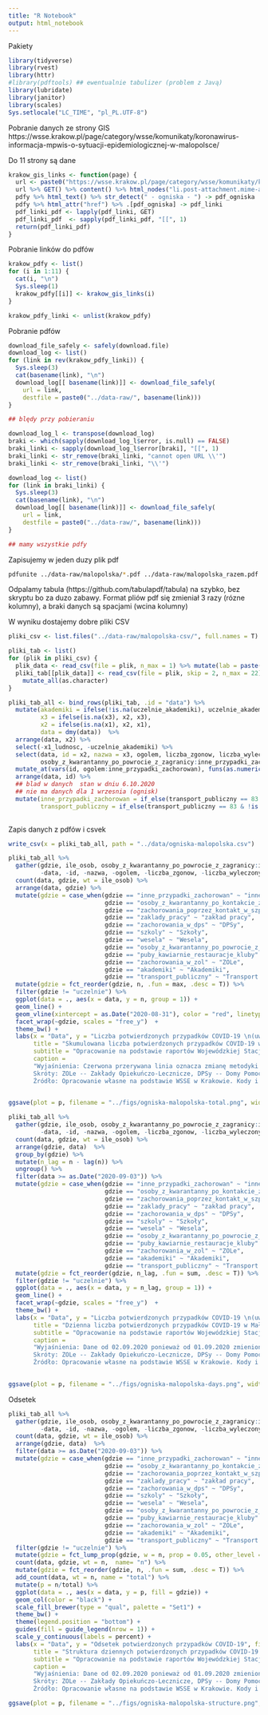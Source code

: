 ```yaml
---
title: "R Notebook"
output: html_notebook
---
```


Pakiety

```r
library(tidyverse)
library(rvest)
library(httr)
#library(pdftools) ## ewentualnie tabulizer (problem z Javą)
library(lubridate)
library(janitor)
library(scales)
Sys.setlocale("LC_TIME", "pl_PL.UTF-8")
```

Pobranie danych ze strony GIS https://wsse.krakow.pl/page/category/wsse/komunikaty/koronawirus-informacja-mpwis-o-sytuacji-epidemiologicznej-w-malopolsce/

Do 11 strony są dane 

```r

krakow_gis_links <- function(page) {
  url <- paste0("https://wsse.krakow.pl/page/category/wsse/komunikaty/koronawirus-informacja-mpwis-o-sytuacji-epidemiologicznej-w-malopolsce/page/", page, "/")
  url %>% GET() %>% content() %>% html_nodes("li.post-attachment.mime-application-pdf > a") -> pdfy
  pdfy %>% html_text() %>% str_detect(" - ogniska - ") -> pdf_ogniska
  pdfy %>% html_attr("href") %>% .[pdf_ogniska] -> pdf_linki
  pdf_linki_pdf <- lapply(pdf_linki, GET)
  pdf_linki_pdf  <- sapply(pdf_linki_pdf, "[[", 1)
  return(pdf_linki_pdf)
}

``` 

Pobranie linków do pdfów

```r
krakow_pdfy <- list()
for (i in 1:11) {
  cat(i, "\n")
  Sys.sleep(1)
  krakow_pdfy[[i]] <- krakow_gis_links(i) 
}

krakow_pdfy_linki <- unlist(krakow_pdfy)

```

Pobranie pdfów

```r
download_file_safely <- safely(download.file)
download_log <- list()
for (link in rev(krakow_pdfy_linki)) {
  Sys.sleep(3)
  cat(basename(link), "\n")
  download_log[[ basename(link)]] <- download_file_safely(
    url = link,  
    destfile = paste0("../data-raw/", basename(link)))
}

## blędy przy pobieraniu

download_log_l <- transpose(download_log)
braki <- which(sapply(download_log_l$error, is.null) == FALSE)
braki_linki <- sapply(download_log_l$error[braki], "[[", 1)
braki_linki <- str_remove(braki_linki, "cannot open URL \\'")
braki_linki <- str_remove(braki_linki, "\\'")

download_log <- list()
for (link in braki_linki) {
  Sys.sleep(3)
  cat(basename(link), "\n")
  download_log[[ basename(link)]] <- download_file_safely(
    url = link,  
    destfile = paste0("../data-raw/", basename(link)))
}

## mamy wszystkie pdfy
```

Zapisujemy w jeden duzy plik pdf

```bash
pdfunite ../data-raw/malopolska/*.pdf ../data-raw/malopolska_razem.pdf
```


Odpalamy tabula (https://github.com/tabulapdf/tabula) na szybko, bez skryptu bo za duzo zabawy. Format pliów pdf się zmieniał 3 razy (rózne kolumny), a braki danych są spacjami (wcina kolumny)

W wyniku dostajemy dobre pliki CSV

```r
pliki_csv <- list.files("../data-raw/malopolska-csv/", full.names = T)

pliki_tab <- list()
for (plik in pliki_csv) {
  plik_data <- read_csv(file = plik, n_max = 1) %>% mutate(lab = paste(X3, X4)) %>% pull(lab) %>% str_extract("\\d{1,2}\\.\\d{1,2}\\.\\d{4}")
  pliki_tab[[plik_data]] <- read_csv(file = plik, skip = 2, n_max = 22) %>%  janitor::clean_names()  %>%
    mutate_all(as.character)
}

pliki_tab_all <- bind_rows(pliki_tab, .id = "data") %>%
  mutate(akademiki = ifelse(!is.na(uczelnie_akademiki), uczelnie_akademiki, akademiki),
         x3 = ifelse(is.na(x3), x2, x3),
         x2 = ifelse(is.na(x1), x2, x1),
         data = dmy(data))  %>%
  arrange(data, x2) %>%
  select(-x1_ludnosc, -uczelnie_akademiki) %>%
  select(data, id = x2, nazwa = x3, ogolem, liczba_zgonow, liczba_wyleczonych, 
         osoby_z_kwarantanny_po_powrocie_z_zagranicy:inne_przypadki_zachorowan) %>%
  mutate_at(vars(id, ogolem:inne_przypadki_zachorowan), funs(as.numeric(str_remove_all(., " ")))) %>%
  arrange(data, id) %>%
  ## blad w danych  stan w dniu 6.10.2020 
  ## nie ma danych dla 1 wrzesnia (ognisk)
  mutate(inne_przypadki_zachorowan = if_else(transport_publiczny == 83 & !is.na(transport_publiczny), 83, inne_przypadki_zachorowan),
         transport_publiczny = if_else(transport_publiczny == 83 & !is.na(transport_publiczny), 0, transport_publiczny)) 
  
```

Zapis danych z pdfów i csvek

```r
write_csv(x = pliki_tab_all, path = "../data/ogniska-malopolska.csv")
```

```r
pliki_tab_all %>%
  gather(gdzie, ile_osob, osoby_z_kwarantanny_po_powrocie_z_zagranicy:inne_przypadki_zachorowan, 
         -data, -id, -nazwa, -ogolem, -liczba_zgonow, -liczba_wyleczonych) %>%
  count(data, gdzie, wt = ile_osob) %>%
  arrange(data, gdzie) %>%
  mutate(gdzie = case_when(gdzie == "inne_przypadki_zachorowan" ~ "inne przypadki",
                           gdzie == "osoby_z_kwarantanny_po_kontakcie_z_osoba_zakazona" ~ "kwarantanna: po kontakcie",
                           gdzie == "zachorowania_poprzez_kontakt_w_szpitalu_lub_przychodni" ~  "szpital lub przychodnia",
                           gdzie == "zaklady_pracy" ~ "zakład pracy",
                           gdzie == "zachorowania_w_dps" ~ "DPSy",
                           gdzie == "szkoly" ~ "Szkoły",
                           gdzie == "wesela" ~ "Wesela",
                           gdzie == "osoby_z_kwarantanny_po_powrocie_z_zagranicy" ~ "Kwarantanna: zagranica",
                           gdzie == "puby_kawiarnie_restauracje_kluby" ~ "Puby, kawiarnie, restauracje, kluby",
                           gdzie == "zachorowania_w_zol" ~ "ZOLe",
                           gdzie == "akademiki" ~ "Akademiki",
                           gdzie == "transport_publiczny" ~ "Transport publiczny")) %>%
  mutate(gdzie = fct_reorder(gdzie, n, .fun = max, .desc = T)) %>%
  filter(gdzie != "uczelnie") %>%
  ggplot(data = ., aes(x = data, y = n, group = 1)) +
  geom_line() + 
  geom_vline(xintercept = as.Date("2020-08-31"), color = "red", linetype = "dashed") + 
  facet_wrap(~gdzie, scales = "free_y")  +
  theme_bw() +
  labs(x = "Data", y = "Liczba potwierdzonych przypadków COVID-19 \n(uwaga na różne skale na wykresach)", 
       title = "Skumulowana liczba potwierdzonych przypadków COVID-19 w Małopolsce według ognisk",
       subtitle = "Opracowanie na podstawie raportów Wojewódzkiej Stacji Sanitarno-Epidemiologicznej w Krakowie",
       caption = 
       "Wyjaśnienia: Czerwona przerywana linia oznacza zmianę metodyki raportowania po 01.09.2020 (nie było rozróżnienia na szkoły, wesela itp). Dla 01.09.2020 nie ma raportu w pdf.
       Skróty: ZOLe -- Zakłady Opiekuńczo-Lecznicze, DPSy -- Domy Pomocy Społecznej, Kwarantanna -- dotyczy stwierdzenia zachorowania w trakcie odbywania kwarantanny (po wcześniejszym kontakcie).
       Źródło: Opracowanie własne na podstawie WSSE w Krakowie. Kody i dane dostępne są na https://github.com/BERENZ/covid-roznosci. Wszelkie błędy są po mojej stronie (@mberesewicz)") -> p
  

ggsave(plot = p, filename = "../figs/ogniska-malopolska-total.png", width = 12, height = 6)
```



```r
pliki_tab_all %>%
  gather(gdzie, ile_osob, osoby_z_kwarantanny_po_powrocie_z_zagranicy:inne_przypadki_zachorowan, 
         -data, -id, -nazwa, -ogolem, -liczba_zgonow, -liczba_wyleczonych) %>%
  count(data, gdzie, wt = ile_osob) %>%
  arrange(gdzie, data)  %>%
  group_by(gdzie) %>%
  mutate(n_lag = n - lag(n)) %>%
  ungroup() %>%
  filter(data >= as.Date("2020-09-03")) %>%
  mutate(gdzie = case_when(gdzie == "inne_przypadki_zachorowan" ~ "inne przypadki",
                           gdzie == "osoby_z_kwarantanny_po_kontakcie_z_osoba_zakazona" ~ "kwarantanna: po kontakcie",
                           gdzie == "zachorowania_poprzez_kontakt_w_szpitalu_lub_przychodni" ~  "szpital lub przychodnia",
                           gdzie == "zaklady_pracy" ~ "zakład pracy",
                           gdzie == "zachorowania_w_dps" ~ "DPSy",
                           gdzie == "szkoly" ~ "Szkoły",
                           gdzie == "wesela" ~ "Wesela",
                           gdzie == "osoby_z_kwarantanny_po_powrocie_z_zagranicy" ~ "Kwarantanna: zagranica",
                           gdzie == "puby_kawiarnie_restauracje_kluby" ~ "Puby, kawiarnie, restauracje, kluby",
                           gdzie == "zachorowania_w_zol" ~ "ZOLe",
                           gdzie == "akademiki" ~ "Akademiki",
                           gdzie == "transport_publiczny" ~ "Transport publiczny")) %>%
  mutate(gdzie = fct_reorder(gdzie, n_lag, .fun = sum, .desc = T)) %>%
  filter(gdzie != "uczelnie") %>%
  ggplot(data = ., aes(x = data, y = n_lag, group = 1)) +
  geom_line() + 
  facet_wrap(~gdzie, scales = "free_y")  +
  theme_bw() +
  labs(x = "Data", y = "Liczba potwierdzonych przypadków COVID-19 \n(uwaga na różne skale na wykresach)", 
       title = "Dzienna liczba potwierdzonych przypadków COVID-19 w Małopolsce według ognisk",
       subtitle = "Opracowanie na podstawie raportów Wojewódzkiej Stacji Sanitarno-Epidemiologicznej w Krakowie",
       caption = 
       "Wyjaśnienia: Dane od 02.09.2020 ponieważ od 01.09.2020 zmieniono metodykę reportowania. Dla 01.09.2020 nie ma raportu w pdf.
       Skróty: ZOLe -- Zakłady Opiekuńczo-Lecznicze, DPSy -- Domy Pomocy Społecznej, Kwarantanna -- dotyczy stwierdzenia zachorowania w trakcie odbywania kwarantanny (po wcześniejszym kontakcie).
       Źródło: Opracowanie własne na podstawie WSSE w Krakowie. Kody i dane dostępne są na https://github.com/BERENZ/covid-roznosci. Wszelkie błędy są po mojej stronie (@mberesewicz)") -> p
  

ggsave(plot = p, filename = "../figs/ogniska-malopolska-days.png", width = 12, height = 6)
```


Odsetek

```r
pliki_tab_all %>%
  gather(gdzie, ile_osob, osoby_z_kwarantanny_po_powrocie_z_zagranicy:inne_przypadki_zachorowan, 
         -data, -id, -nazwa, -ogolem, -liczba_zgonow, -liczba_wyleczonych) %>%
  count(data, gdzie, wt = ile_osob) %>%
  arrange(gdzie, data)  %>%
  filter(data >= as.Date("2020-09-03")) %>%
  mutate(gdzie = case_when(gdzie == "inne_przypadki_zachorowan" ~ "inne przypadki",
                           gdzie == "osoby_z_kwarantanny_po_kontakcie_z_osoba_zakazona" ~ "kwarantanna: po kontakcie",
                           gdzie == "zachorowania_poprzez_kontakt_w_szpitalu_lub_przychodni" ~  "szpital lub przychodnia",
                           gdzie == "zaklady_pracy" ~ "zakład pracy",
                           gdzie == "zachorowania_w_dps" ~ "DPSy",
                           gdzie == "szkoly" ~ "Szkoły",
                           gdzie == "wesela" ~ "Wesela",
                           gdzie == "osoby_z_kwarantanny_po_powrocie_z_zagranicy" ~ "Kwarantanna: zagranica",
                           gdzie == "puby_kawiarnie_restauracje_kluby" ~ "Puby, kawiarnie, restauracje, kluby",
                           gdzie == "zachorowania_w_zol" ~ "ZOLe",
                           gdzie == "akademiki" ~ "Akademiki",
                           gdzie == "transport_publiczny" ~ "Transport publiczny")) %>%
  filter(gdzie != "uczelnie") %>%
  mutate(gdzie = fct_lump_prop(gdzie, w = n, prop = 0.05, other_level = "inne")) %>%
  count(data, gdzie, wt = n,  name= "n") %>%
  mutate(gdzie = fct_reorder(gdzie, n, .fun = sum, .desc = T)) %>%
  add_count(data, wt = n, name = "total") %>%
  mutate(p = n/total) %>%
  ggplot(data = ., aes(x = data, y = p, fill = gdzie)) +
  geom_col(color = "black") +
  scale_fill_brewer(type = "qual", palette = "Set1") +
  theme_bw() +
  theme(legend.position = "bottom") + 
  guides(fill = guide_legend(nrow = 1)) + 
  scale_y_continuous(labels = percent) +
  labs(x = "Data", y = "Odsetek potwierdzonych przypadków COVID-19", fill = "Ognisko",
       title = "Struktura dziennych potwierdzonych przypadków COVID-19 w Małopolsce według ognisk",
       subtitle = "Opracowanie na podstawie raportów Wojewódzkiej Stacji Sanitarno-Epidemiologicznej w Krakowie",
       caption = 
       "Wyjaśnienia: Dane od 02.09.2020 ponieważ od 01.09.2020 zmieniono metodykę reportowania. Dla 01.09.2020 nie ma raportu w pdf.
       Skróty: ZOLe -- Zakłady Opiekuńczo-Lecznicze, DPSy -- Domy Pomocy Społecznej, Kwarantanna -- dotyczy stwierdzenia zachorowania w trakcie odbywania kwarantanny (po wcześniejszym kontakcie).
       Źródło: Opracowanie własne na podstawie WSSE w Krakowie. Kody i dane dostępne są na https://github.com/BERENZ/covid-roznosci. Wszelkie błędy są po mojej stronie (@mberesewicz)") -> p

ggsave(plot = p, filename = "../figs/ogniska-malopolska-structure.png", width = 12, height = 6)

  
```

